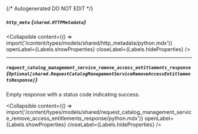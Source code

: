 {/* Autogenerated DO NOT EDIT  */}

##### `http_meta` *{`shared.HTTPMetadata`}*

<Collapsible content={() => import('/content/types/models/shared/http_metadata/python.mdx')} openLabel={Labels.showProperties} closeLabel={Labels.hideProperties} />


---
##### `request_catalog_management_service_remove_access_entitlements_response` *{`Optional[shared.RequestCatalogManagementServiceRemoveAccessEntitlementsResponse]`}*
Empty response with a status code indicating success.

<Collapsible content={() => import('/content/types/models/shared/request_catalog_management_service_remove_access_entitlements_response/python.mdx')} openLabel={Labels.showProperties} closeLabel={Labels.hideProperties} />




